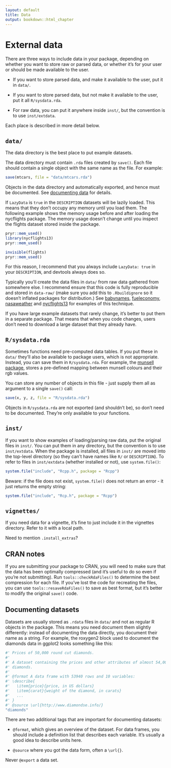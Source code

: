 ```yaml
---
layout: default
title: Data
output: bookdown::html_chapter
---
```


# External data {#data}

There are three ways to include data in your package, depending on whether you want to store raw or parsed data, or whether it's for your user or should be made available to the user.

* If you want to store parsed data, and make it available to the user, put it
  in `data/`.
  
* If you want to store parsed data, but not make it available to the user,
  put it all `R/sysdata.rda`.

* For raw data, you can put it anywhere inside `inst/`, but the convention
  is to use `inst/extdata`.

Each place is described in more detail below.

## `data/`

The data directory is the best place to put example datasets.

The data directory must contain `.rda` files created by `save()`. Each file should contain a single object with the same name as the file. For example:

```r
save(mtcars, file = "data/mtcars.rda")
```

Objects in the data directory and automatically exported, and hence must be documented. See [documenting data](#documenting-data) for details. 

If `LazyData` is `true` in the `DESCRIPTION` datasets will be lazily loaded. This means that they don't occupy any memory until you load them. The following example shows the memory usage before and after loading the nycflights package. The memory usage doesn't change until you inspect the flights dataset stored inside the package. 

```r
pryr::mem_used()
library(nycflights13)
pryr::mem_used()

invisible(flights)
pryr::mem_used()
```

For this reason, I recommend that you always include `LazyData: true` in your `DESCRIPTION`, and devtools always does so. 

Typically you'll create the data files in `data/` from raw data gathered from somewhere else. I recommend ensure that this code is fully reproducible and stored in `data-raw/` (make sure you add this to `.Rbuildignore` so it doesn't inflated packages for distribution.) See [babynames](https://github.com/hadley/babynames), [fueleconomy](https://github.com/hadley/fueleconomy), [nasaweather](https://github.com/hadley/nasaweather) and [nycflights13](https://github.com/hadley/nycflights13) for examples of this technique.

If you have large example datasets that rarely change, it's better to put them in a separate package. That means that when you code changes, users don't need to download a large dataset that they already have.

## `R/sysdata.rda`

Sometimes functions need pre-computed data tables. If you put these in `data/` they'll also be available to package users, which is not appropriate.  Instead, you can save them in `R/sysdata.rda`.  For example, the [munsell package](https://github.com/cwickham/munsell), stores a pre-defined mapping between munsell colours and their rgb values. 

You can store any number of objects in this file - just supply them all as argument to a single `save()` call:

```r
save(x, y, z, file = "R/sysdata.rda")
```

Objects in `R/sysdata.rda` are not exported (and shouldn't be), so don't need to be documented. They're only available to your functions.

## `inst/`

If you want to show examples of loading/parsing raw data, put the original files in `inst/`. You can put them in any directory, but the convention is to use `inst/extdata`. When the package is installed, all files in `inst/` are moved into the top-level directory (so they can't have names like `R/` or `DESCRIPTION`). To refer to files in `inst/extdata` (whether installed or not), use `system.file()`:

```r
system.file("include", "Rcpp.h", package = "Rcpp")
```

Beware: if the file does not exist, `system.file()` does not return an error - it just returns the empty string:

```r
system.file("include", "Rcp.h", package = "Rcpp")
```

## `vignettes/`

If you need data for a vignette, it's fine to just include it in the vignettes directory. Refer to it with a local path.

Need to mention `.install_extras`?

## CRAN notes {#data-cran}

If you are submitting your package to CRAN, you will need to make sure that the data has been optimally compressed (and it's useful to do so even if you're not submitting). Run `tools::checkRdaFiles()` to determine the best compression for each file. If you've lost the code for recreating the files, you can use `tools::resaveRdaFiles()` to save as best format, but it's better to modify the original `save()` code.

## Documenting datasets {#documenting-data}

Datasets are usually stored as `.rdata` files in `data/` and not as regular R objects in the package. This means you need document them slightly differently: instead of documenting the data directly, you document their name as a string. For example, the roxygen2 block used to document the diamonds data in ggplot2 looks something like this:

```r
#' Prices of 50,000 round cut diamonds.
#'
#' A dataset containing the prices and other attributes of almost 54,000
#' diamonds.
#'
#' @format A data frame with 53940 rows and 10 variables:
#' \describe{
#'   \item{price}{price, in US dollars}
#'   \item{carat}{weight of the diamond, in carats}
#'   ...
#' }
#' @source \url{http://www.diamondse.info/}
"diamonds"
```

There are two additional tags that are important for documenting datasets:

* `@format`, which gives an overview of the dataset. For data frames, you 
  should include a definition list that describes each variable. It's usually
  a good idea to describe units here.
  
* `@source` where you got the data form, often a `\url{}`.

Never `@export` a data set.
